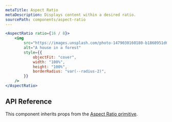 ```yaml
---
metaTitle: Aspect Ratio
metaDescription: Displays content within a desired ratio.
sourcePath: components/aspect-ratio
---
```


```jsx live=true
<AspectRatio ratio={16 / 8}>
	<img
		src="https://images.unsplash.com/photo-1479030160180-b1860951d696?&auto=format&fit=crop&w=1200&q=80"
		alt="A house in a forest"
		style={{
			objectFit: "cover",
			width: "100%",
			height: "100%",
			borderRadius: "var(--radius-2)",
		}}
	/>
</AspectRatio>
```

## API Reference

This component inherits props from the [Aspect Ratio primitive](/products/docs/components/aspect-ratio).
